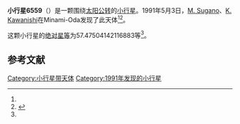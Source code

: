 {{Infobox planet
| bgcolour = #FFFFC0
| name = 6559 Nomura
| symbol = 
| image = 
| caption = 
| discovery = yes
| discovery_ref = 
| discoverer = [[M._Sugano|M. Sugano]]、[[K._Kawanishi|K. Kawanishi]]
| discovery_site = [[Minami-Oda|Minami-Oda]] 
| discovered = 1991年5月3日
| designations = yes
| mp_name = 
| named_after = 
| alt_names = 
| mp_category = [[主带小行星|主带小行星]]
| orbit_ref = <ref name="a">[http://ssd.jpl.nasa.gov/sbdb.cgi?sstr=6559 6559 Nomura] {{Wayback|url=http://ssd.jpl.nasa.gov/sbdb.cgi?sstr=6559 |date=20140822125836 }}，小行星數據庫瀏覽器（JPL Small-Body Database Browser）－[[美国国家航空航天局|美国国家航空航天局]]喷气推进实验室</ref>
| epoch = 2456400.5 (2013年4月18日更新)
| aphelion = {{convert|2.920838251540113|AU|km|3|abbr=on|lk=out}}
| perihelion = {{convert|1.774859258616319|AU|km|3|abbr=on}}
| semimajor = {{convert|2.347848755078216|AU|km|3|abbr=on}}
| eccentricity = 0.244048726
| period = 1314.024922 [[日|日]]<br />3.6[[儒略年|儒略年]]
| avg_speed = 
| inclination = 9.718416340642625
| asc_node = 210.1203541441876
| mean_anomaly = 
| arg_peri = 57.47504142116883
| satellites = 
| physical_characteristics = yes
| dimensions = 
| mass = 
| density = 
| surface_grav = 
| escape_velocity = 
| sidereal_day = 
| axial_tilt = 
| pole_ecliptic_lat = 
| pole_ecliptic_lon = 
| albedo = 
| temperatures= 
| temp_name1 = 
| mean_temp_1 = 
| max_temp_1 = 
| temp_name2 = 
| max_temp_2 = 
| spectral_type = 
| abs_magnitude = 57.47504142116883
}}

'''小行星6559'''（{{lang-en|6559 Nomura}}）是一颗围绕[[太阳|太阳]][[公转|公转]]的[[小行星|小行星]]。1991年5月3日，[[M._Sugano|M. Sugano]]、[[K._Kawanishi|K. Kawanishi]]在Minami-Oda发现了此天体<ref name="a" /><ref>{{cite news|title=小行星列表|url=http://cfa-www.harvard.edu/iau/lists/NumberedMPs.txt|accessdate=2013-07-08|newspaper=哈佛大学|archive-date=2008-05-17|archive-url=https://web.archive.org/web/20080517010638/http://cfa-www.harvard.edu/iau/lists/NumberedMPs.txt|dead-url=no}}</ref>。

这颗小行星的[[绝对星等|绝对星等]]为57.47504142116883等<ref name="a" />。

==参考文献==
{{reflist}}
{{Minor Planet Number|[[小行星6558|小行星6558]]|[[小行星6560|小行星6560]]}}

{{小天体}}

[[Category:小行星带天体|Category:小行星带天体]]
[[Category:1991年发现的小行星|Category:1991年发现的小行星]]

{{asteroid-stub}}